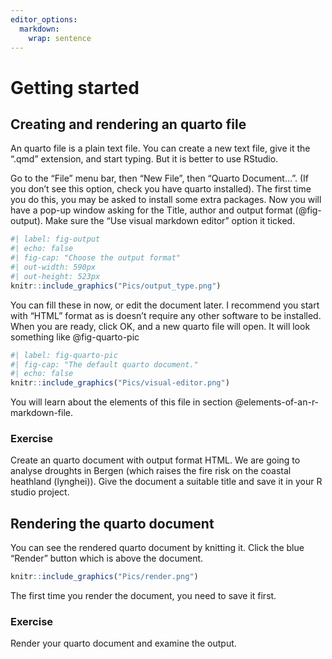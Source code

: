 ```yaml
---
editor_options: 
  markdown: 
    wrap: sentence
---
```


# Getting started

## Creating and rendering an quarto file

An quarto file is a plain text file.
You can create a new text file, give it the ".qmd" extension, and start typing.
But it is better to use RStudio.

Go to the "File" menu bar, then "New File", then "Quarto Document...".
(If you don't see this option, check you have quarto installed).
The first time you do this, you may be asked to install some extra packages.
Now you will have a pop-up window asking for the Title, author and output format (@fig-output).
Make sure the "Use visual markdown editor" option it ticked.

```r
#| label: fig-output
#| echo: false
#| fig-cap: "Choose the output format"
#| out-width: 590px
#| out-height: 523px
knitr::include_graphics("Pics/output_type.png")
```

You can fill these in now, or edit the document later.
I recommend you start with "HTML" format as is doesn't require any other software to be installed.
When you are ready, click OK, and a new quarto file will open.
It will look something like @fig-quarto-pic

```r
#| label: fig-quarto-pic
#| fig-cap: "The default quarto document."
#| echo: false
knitr::include_graphics("Pics/visual-editor.png")
```

You will learn about the elements of this file in section @elements-of-an-r-markdown-file.

### Exercise {.unnumbered .facta .toc-ignore}

Create an quarto document with output format HTML.
We are going to analyse droughts in Bergen (which raises the fire risk on the coastal heathland (lynghei)).
Give the document a suitable title and save it in your R studio project.

## Rendering the quarto document

You can see the rendered quarto document by knitting it.
Click the blue "Render" button which is above the document.

```r
knitr::include_graphics("Pics/render.png")
```

The first time you render the document, you need to save it first.

### Exercise {.unnumbered .facta .toc-ignore}

Render your quarto document and examine the output.

### 

